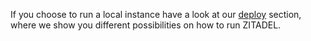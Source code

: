 If you choose to run a local instance have a look at our
[deploy](../deploy/overview) section, where we show you different possibilities
on how to run ZITADEL.
